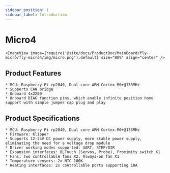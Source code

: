 ```yaml
---
sidebar_position: 1
sidebar_label: Introduction
---
```



# Micro4

    <ImageView image={require('@site/docs/ProductDoc/MainBoard/fly-micro/fly-micro4/img/micro.png').default} size="80%" align="center" />

## Product Features

    * MCU: Raspberry Pi rp2040, Dual core ARM Cortex-M0+@133MHz
    * Supports CAN bridge
    * Onboard 4x2209
    * Onboard DIAG function pins, which enable infinite position home support with simple jumper cap plug and play

## Product Specifications

    * MCU: Raspberry Pi rp2040, Dual core ARM Cortex-M0+@133MHz
    * Firmware: Klipper
    * Supports 12-24V DC power supply, more stable power supply, eliminating the need for a voltage drop module
    * Driver working modes supported: UART, STEP/DIR
    * Expansion interfaces: BLTouch (Servos, Probe), Proximity switch X1
    * Fans: Two controllable fans X2, Always-on fan X1
    * Temperature sensors: 2x NTC 100K
    * Heating interfaces: 2x controllable ports supporting 10A